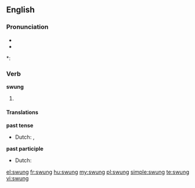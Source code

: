 ==English==

===Pronunciation===
* {{IPA|/ˈswʌɳ/}}
* {{audio|en-us-swung.ogg|Audio (US)}}

*: {{rhymes|ʌŋ}}

===Verb===
'''swung'''

# {{past of| to [[swing]]}}

====Translations====
'''past tense'''
* Dutch: {{t-|nl|schommelde}}, {{t-|nl|schommelden}}
'''past participle'''
* Dutch: {{t+|nl|geschommeld}}

[[el:swung]]
[[fr:swung]]
[[hu:swung]]
[[my:swung]]
[[pl:swung]]
[[simple:swung]]
[[te:swung]]
[[vi:swung]]